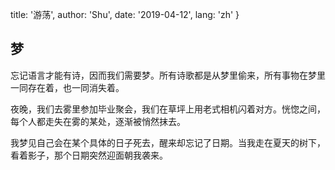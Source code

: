 
  title: '游荡',
  author: 'Shu',
  date: '2019-04-12',
  lang: 'zh'
}


<!-- content start here -->

## 梦

忘记语言才能有诗，因而我们需要梦。所有诗歌都是从梦里偷来，所有事物在梦里一同存在着，也一同消失着。

夜晚，我们去雾里参加毕业聚会，我们在草坪上用老式相机闪着对方。恍惚之间，每个人都走失在雾的某处，逐渐被悄然抹去。

我梦见自己会在某个具体的日子死去，醒来却忘记了日期。当我走在夏天的树下，看着影子，那个日期突然迎面朝我袭来。
